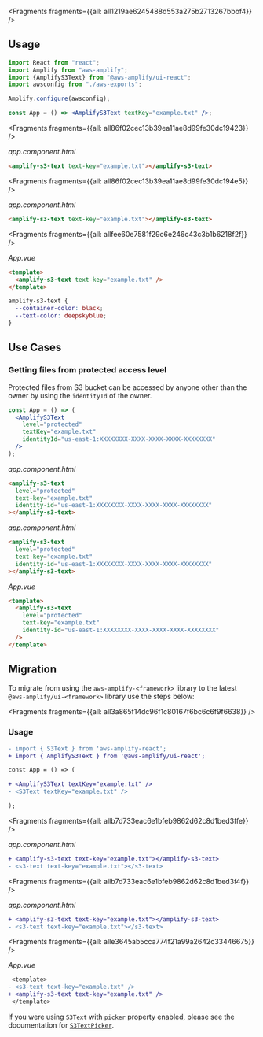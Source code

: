 


<Fragments fragments={{all: all1219ae6245488d553a275b2713267bbbf4}} />

## Usage

<FilterContent framework="react">

```jsx
import React from "react";
import Amplify from "aws-amplify";
import {AmplifyS3Text} from "@aws-amplify/ui-react";
import awsconfig from "./aws-exports";

Amplify.configure(awsconfig);

const App = () => <AmplifyS3Text textKey="example.txt" />;
```

</FilterContent>

<FilterContent framework="angular">




<Fragments fragments={{all: all86f02cec13b39ea11ae8d99fe30dc19423}} />

_app.component.html_

```html
<amplify-s3-text text-key="example.txt"></amplify-s3-text>
```

</FilterContent>

<FilterContent framework="ionic">




<Fragments fragments={{all: all86f02cec13b39ea11ae8d99fe30dc194e5}} />

_app.component.html_

```html
<amplify-s3-text text-key="example.txt"></amplify-s3-text>
```

</FilterContent>

<FilterContent framework="vue">




<Fragments fragments={{all: allfee60e7581f29c6e246c43c3b1b6218f2f}} />

_App.vue_

```html
<template>
  <amplify-s3-text text-key="example.txt" />
</template>
```

</FilterContent>

<ui-component-props tag="amplify-s3-text" prop-type="attr" use-table-headers></ui-component-props>

<ui-component-props tag="amplify-s3-text" prop-type="css" use-table-headers></ui-component-props>

```css
amplify-s3-text {
  --container-color: black;
  --text-color: deepskyblue;
}
```

## Use Cases

### Getting files from protected access level

Protected files from S3 bucket can be accessed by anyone other than the owner by using the `identityId` of the owner.

<FilterContent framework="react">

```jsx
const App = () => (
  <AmplifyS3Text
    level="protected"
    textKey="example.txt"
    identityId="us-east-1:XXXXXXXX-XXXX-XXXX-XXXX-XXXXXXXX"
  />
);
```

</FilterContent>

<FilterContent framework="angular">

_app.component.html_

```html
<amplify-s3-text
  level="protected"
  text-key="example.txt"
  identity-id="us-east-1:XXXXXXXX-XXXX-XXXX-XXXX-XXXXXXXX"
></amplify-s3-text>
```

</FilterContent>

<FilterContent framework="ionic">

_app.component.html_

```html
<amplify-s3-text
  level="protected"
  text-key="example.txt"
  identity-id="us-east-1:XXXXXXXX-XXXX-XXXX-XXXX-XXXXXXXX"
></amplify-s3-text>
```

</FilterContent>

<FilterContent framework="vue">

_App.vue_

```html
<template>
  <amplify-s3-text
    level="protected"
    text-key="example.txt"
    identity-id="us-east-1:XXXXXXXX-XXXX-XXXX-XXXX-XXXXXXXX"
  />
</template>
```

</FilterContent>

## Migration

To migrate from using the `aws-amplify-<framework>` library to the latest `@aws-amplify/ui-<framework>` library use the steps below:




<Fragments fragments={{all: all3a865f14dc96f1c80167f6bc6c6f9f6638}} />

### Usage

<FilterContent framework="react">

```diff
- import { S3Text } from 'aws-amplify-react';
+ import { AmplifyS3Text } from '@aws-amplify/ui-react';

const App = () => (

+ <AmplifyS3Text textKey="example.txt" />
- <S3Text textKey="example.txt" />

);
```

</FilterContent>

<FilterContent framework="angular">




<Fragments fragments={{all: allb7d733eac6e1bfeb9862d62c8d1bed3ffe}} />

_app.component.html_

```diff
+ <amplify-s3-text text-key="example.txt"></amplify-s3-text>
- <s3-text text-key="example.txt"></s3-text>
```

</FilterContent>

<FilterContent framework="ionic">




<Fragments fragments={{all: allb7d733eac6e1bfeb9862d62c8d1bed3f4f}} />

_app.component.html_

```diff
+ <amplify-s3-text text-key="example.txt"></amplify-s3-text>
- <s3-text text-key="example.txt"></s3-text>
```

</FilterContent>

<FilterContent framework="vue">




<Fragments fragments={{all: alle3645ab5cca774f21a99a2642c33446675}} />

_App.vue_

```diff
 <template>
- <s3-text text-key="example.txt" />
+ <amplify-s3-text text-key="example.txt" />
 </template>
```

</FilterContent>

If you were using `S3Text` with `picker` property enabled, please see the documentation for [`S3TextPicker`](/ui/storage/s3-text-picker).
